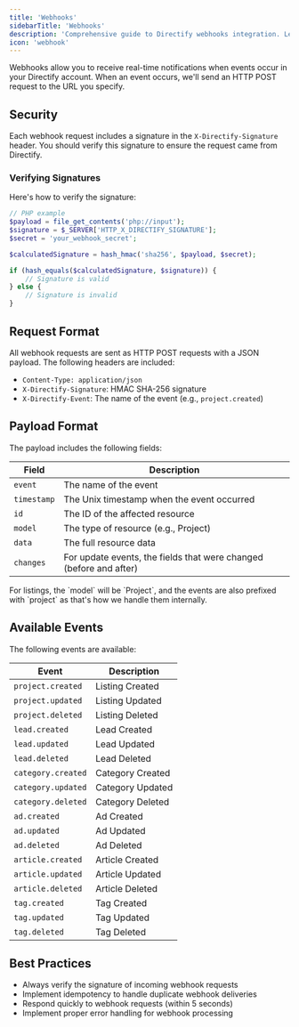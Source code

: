 ```yaml
---
title: 'Webhooks'
sidebarTitle: 'Webhooks'
description: 'Comprehensive guide to Directify webhooks integration. Learn how to set up real-time notifications, verify signatures, handle events, and implement best practices for listings, leads, categories, and more.'
icon: 'webhook'
---
```


Webhooks allow you to receive real-time notifications when events occur in your Directify account. When an event occurs, we'll send an HTTP POST request to the URL you specify.

## Security

Each webhook request includes a signature in the `X-Directify-Signature` header. You should verify this signature to ensure the request came from Directify.

### Verifying Signatures

Here's how to verify the signature:

```php
// PHP example
$payload = file_get_contents('php://input');
$signature = $_SERVER['HTTP_X_DIRECTIFY_SIGNATURE'];
$secret = 'your_webhook_secret';

$calculatedSignature = hash_hmac('sha256', $payload, $secret);

if (hash_equals($calculatedSignature, $signature)) {
    // Signature is valid
} else {
    // Signature is invalid
}
```

## Request Format

All webhook requests are sent as HTTP POST requests with a JSON payload. The following headers are included:

- `Content-Type: application/json`
- `X-Directify-Signature`: HMAC SHA-256 signature
- `X-Directify-Event`: The name of the event (e.g., `project.created`)

## Payload Format

The payload includes the following fields:

| Field | Description |
|-------|-------------|
| `event` | The name of the event |
| `timestamp` | The Unix timestamp when the event occurred |
| `id` | The ID of the affected resource |
| `model` | The type of resource (e.g., Project) |
| `data` | The full resource data |
| `changes` | For update events, the fields that were changed (before and after) |

<Note>
    For listings, the `model` will be `Project`, and the events are also prefixed with `project` as that's how we handle them internally.
</Note>

## Available Events

The following events are available:

| Event | Description |
|-------|-------------|
| `project.created` | Listing Created |
| `project.updated` | Listing Updated |
| `project.deleted` | Listing Deleted |
| `lead.created` | Lead Created |
| `lead.updated` | Lead Updated |
| `lead.deleted` | Lead Deleted |
| `category.created` | Category Created |
| `category.updated` | Category Updated |
| `category.deleted` | Category Deleted |
| `ad.created` | Ad Created |
| `ad.updated` | Ad Updated |
| `ad.deleted` | Ad Deleted |
| `article.created` | Article Created |
| `article.updated` | Article Updated |
| `article.deleted` | Article Deleted |
| `tag.created` | Tag Created |
| `tag.updated` | Tag Updated |
| `tag.deleted` | Tag Deleted |

## Best Practices

- Always verify the signature of incoming webhook requests
- Implement idempotency to handle duplicate webhook deliveries
- Respond quickly to webhook requests (within 5 seconds)
- Implement proper error handling for webhook processing
